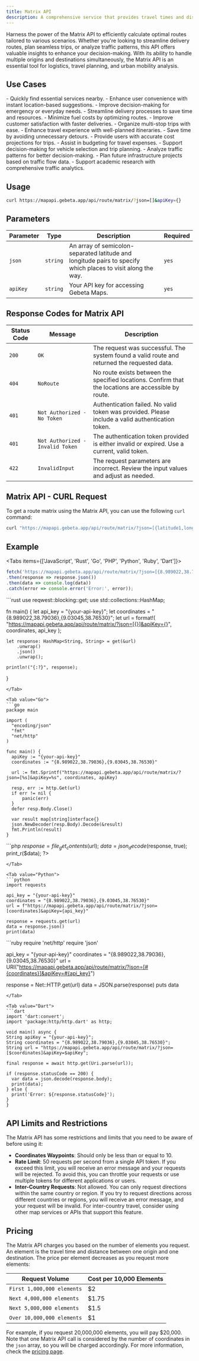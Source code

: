 ```yaml
---
title: Matrix API
description: A comprehensive service that provides travel times and distances between multiple origins and destinations.
---
```


Harness the power of the Matrix API to efficiently calculate optimal routes tailored to various scenarios. Whether you're looking to streamline delivery routes, plan seamless trips, or analyze traffic patterns, this API offers valuable insights to enhance your decision-making. With its ability to handle multiple origins and destinations simultaneously, the Matrix API is an essential tool for logistics, travel planning, and urban mobility analysis.


## Use Cases

<Cards>
  <Card title="Nearest Point of Interest" description="Locate the nearest points of interest from your current location, such as restaurants, hospitals, or gas stations." icon="🏪">
    - Quickly find essential services nearby.
    - Enhance user convenience with instant location-based suggestions.
    - Improve decision-making for emergency or everyday needs.
  </Card>

  <Card title="Delivery Route Optimization" description="Optimize your delivery routes by finding the best order to visit multiple destinations." icon="📦">
    - Streamline delivery processes to save time and resources.
    - Minimize fuel costs by optimizing routes.
    - Improve customer satisfaction with faster deliveries.
  </Card>

  <Card title="Trip Planning" description="Plan your trips effectively by identifying the best routes to multiple destinations." icon="🗺️">
    - Organize multi-stop trips with ease.
    - Enhance travel experience with well-planned itineraries.
    - Save time by avoiding unnecessary detours.
  </Card>

  <Card title="Transportation Cost Estimation" description="Estimate transportation costs by calculating travel distances, fuel prices, and vehicle efficiency." icon="💰">
    - Provide users with accurate cost projections for trips.
    - Assist in budgeting for travel expenses.
    - Support decision-making for vehicle selection and trip planning.
  </Card>

  <Card title="Traffic Data Access" description="Utilize real-time and historical traffic data for research, planning, or forecasting purposes." icon="📊">
    - Analyze traffic patterns for better decision-making.
    - Plan future infrastructure projects based on traffic flow data.
    - Support academic research with comprehensive traffic analytics.
  </Card>
</Cards>

## Usage

```bash
curl https://mapapi.gebeta.app/api/route/matrix/?json=[]&apiKey={}
```
## Parameters

| **Parameter**        | **Type**  | **Description**                                                                                              | **Required** |
|----------------------|-----------|--------------------------------------------------------------------------------------------------------------|--------------|
| `json`               | `string`  | An array of semicolon-separated latitude and longitude pairs to specify which places to visit along the way. | `yes`        |
| `apiKey`             | `string`  | Your API key for accessing Gebeta Maps.                                                                      | `yes`        |


## Response Codes for Matrix API

| Status Code | Message                         | Description                                                                                       |
|-------------|---------------------------------|---------------------------------------------------------------------------------------------------|
| `200`       | `OK`                            | The request was successful. The system found a valid route and returned the requested data.       |
| `404`       | `NoRoute`                       | No route exists between the specified locations. Confirm that the locations are accessible by route. |
| `401`       | `Not Authorized - No Token`     | Authentication failed. No valid token was provided. Please include a valid authentication token.   |
| `401`       | `Not Authorized - Invalid Token` | The authentication token provided is either invalid or expired. Use a current, valid token.       |
| `422`       | `InvalidInput`                  | The request parameters are incorrect. Review the input values and adjust as needed.               | 


## Matrix API - CURL Request


To get a route matrix using the Matrix API, you can use the following `curl` command:

```bash
curl "https://mapapi.gebeta.app/api/route/matrix/?json=[{latitude1,longitude1},{latitude2,longitude2}]&apiKey={your-api-key}"
```

## Example

<Tabs items={['JavaScript', 'Rust', 'Go', 'PHP', 'Python', 'Ruby', 'Dart']}>
  <Tab value="JavaScript">
  ```javascript
fetch('https://mapapi.gebeta.app/api/route/matrix/?json=[{8.989022,38.79036},{9.03045,38.76530}]&apiKey={your-api-key}')
  .then(response => response.json())
  .then(data => console.log(data))
  .catch(error => console.error('Error:', error));
  ```
  </Tab>
  
  <Tab value="Rust">
  ```rust
use reqwest::blocking::get;
use std::collections::HashMap;

fn main() {
    let api_key = "{your-api-key}";
    let coordinates = "{8.989022,38.79036},{9.03045,38.76530}";
    let url = format!(
        "https://mapapi.gebeta.app/api/route/matrix/?json=[{}]&apiKey={}",
        coordinates, api_key
    );

    let response: HashMap<String, String> = get(&url)
        .unwrap()
        .json()
        .unwrap();

    println!("{:?}", response);
}
  ```
  </Tab>
  
  <Tab value="Go">
  ```go 
package main

import (
    "encoding/json"
    "fmt"
    "net/http"
)

func main() {
    apiKey := "{your-api-key}"
    coordinates := "{8.989022,38.79036},{9.03045,38.76530}"
    
    url := fmt.Sprintf("https://mapapi.gebeta.app/api/route/matrix/?json=[%s]&apiKey=%s", coordinates, apiKey)

    resp, err := http.Get(url)
    if err != nil {
        panic(err)
    }
    defer resp.Body.Close()

    var result map[string]interface{}
    json.NewDecoder(resp.Body).Decode(&result)
    fmt.Println(result)
}
  ```
  </Tab>
  
  <Tab value="PHP">
  ```php
<?php
$apiKey = "{your-api-key}";
$coordinates = "{8.989022,38.79036};{9.03045,38.76530}";
$url = "https://mapapi.gebeta.app/api/route/matrix/?json=[$coordinates]&apiKey={$apiKey}";

$response = file_get_contents($url);
$data = json_decode($response, true);
print_r($data);
?>
  ```
  </Tab>
  
  <Tab value="Python">
  ```python
import requests

api_key = "{your-api-key}"
coordinates = "{8.989022,38.79036},{9.03045,38.76530}"
url = f"https://mapapi.gebeta.app/api/route/matrix/?json=[coordinates]&apiKey={api_key}"

response = requests.get(url)
data = response.json()
print(data)
  ```
  </Tab>
  
  <Tab value="Ruby">
  ```ruby
require 'net/http'
require 'json'

api_key = "{your-api-key}"
coordinates = "{8.989022,38.79036},{9.03045,38.76530}"
url = URI("https://mapapi.gebeta.app/api/route/matrix/?json=[#{coordinates}]&apiKey=#{api_key}")

response = Net::HTTP.get(url)
data = JSON.parse(response)
puts data
  ```
  </Tab>
  
  <Tab value="Dart">
  ```dart
import 'dart:convert';
import 'package:http/http.dart' as http;

void main() async {
  String apiKey = "{your-api-key}";
  String coordinates = "{8.989022,38.79036},{9.03045,38.76530}";
  String url = "https://mapapi.gebeta.app/api/route/matrix/?json=[$coordinates]&apiKey=$apiKey";

  final response = await http.get(Uri.parse(url));

  if (response.statusCode == 200) {
    var data = json.decode(response.body);
    print(data);
  } else {
    print('Error: ${response.statusCode}');
  }
}
  ```  
  </Tab>
</Tabs>


## API Limits and Restrictions


The Matrix API has some restrictions and limits that you need to be aware of before using it:

- **Coordinates Waypoints**: Should only be less than or equal to 10.
- **Rate Limit**: 50 requests per second from a single API token. If you exceed this limit, you will receive an error message and your requests will be rejected. To avoid this, you can throttle your requests or use multiple tokens for different applications or users.
- **Inter-Country Requests**: Not allowed. You can only request directions within the same country or region. If you try to request directions across different countries or regions, you will receive an error message, and your request will be invalid. For inter-country travel, consider using other map services or APIs that support this feature.


## Pricing

The Matrix API charges you based on the number of elements you request. An element is the travel time and distance between one origin and one destination. The price per element decreases as you request more elements:

| Request Volume               | Cost per 10,000 Elements |
|------------------------------|---------------------------|
| `First 1,000,000 elements`   | $2                        |
| `Next 4,000,000 elements`    | $1.75                     |
| `Next 5,000,000 elements`    | $1.5                      |
| `Over 10,000,000 elements`   | $1                        |

For example, if you request 20,000,000 elements, you will pay $20,000. Note that one Matrix API call is considered by the number of coordinates in the `json` array, so you will be charged accordingly. For more information, check the [pricing page](https://maps.gebeta.app/#/pricing).